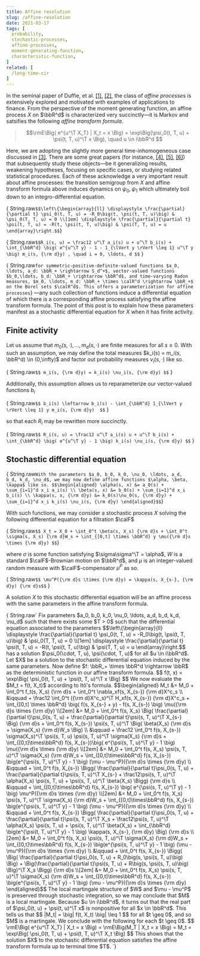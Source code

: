 ```yaml
---
title: Affine resolution
slug: /affine-resolution
date: 2021-03-17
tags: [
  probability,
  stochastic-processes,
  affine-processes,
  moment-generating-function,
  characteristic-function,
]
related: [
  /long-time-cir
]
---
```



In the seminal paper of Duffie, et al. [[1]](https://projecteuclid.org/journals/annals-of-applied-probability/volume-13/issue-3/Affine-processes-and-applications-in-finance/10.1214/aoap/1060202833.full), [[2]](https://web.stanford.edu/~duffie/affine.pdf), the class of *affine processes* is extensively explored and motivated with examples of applications to finance.
From the perspective of the moment generating function, an affine process $X$ on $\bbR^d$ is characterized very succinctly&mdash;it is Markov and satsifies the following *affine transform formula*.

> $$\rmE\Big( e^{u^\T X_T} | X_t = x \Big) = \exp\Big(\psi_0(t, T, u) + \psi(t, T, u)^\T x \Big), \quad u \in i\bbR^d $$

Here, we are adopting the slightly more general time-inhomogeneous case discussed in [[3]](https://www.sciencedirect.com/science/article/pii/S0304414904001838).
There are some great papers (for instance, [[4]](https://www.research-collection.ethz.ch/handle/20.500.11850/46416), [[5]](https://projecteuclid.org/journals/annals-of-applied-probability/volume-25/issue-2/Exponential-moments-of-affine-processes/10.1214/14-AAP1009.full), [[6]](https://arxiv.org/abs/1811.00122)) that subsequently study these objects&mdash;be it generalizing results, weakening hypotheses, focusing on specific cases, or studying related statistical procedures.
Each of these acknowledge a very important result about affine processes: the transition semigroup from $X$ and affine transform formula above induces dynamics on $\psi_0, \psi_1$ which ultimately boil down to an integro-differential equation.

<span>{ String.raw`$$\left\{\begin{array}{ll}
  \displaystyle \frac{\partial}{\partial t} \psi_0(t, T, u) = -R_0\big(t, \psi(t, T, u)\big) & \psi_0(T, T, u) = 0 \\[1em]
  \displaystyle \frac{\partial}{\partial t} \psi(t, T, u) = -R(t, \psi(t, T, u)\big) & \psi(T, T, u) = u 
\end{array}\right.$$`}</span>

<span>{ String.raw`$$R_i(s, u) = \frac12 u^\T a_i(s) u + u^\T b_i(s) + \int_{\bbR^d} \big( e^{u^\T y} - 1 - 1_{\lVert y \rVert \leq 1} u^\T y \big) m_i(s, {\rm d}y) , \quad i = 0, \ldots, d $$` }</span>

<span>{ String.raw`for symmetric-positive-definite-valued functions $a_0, \ldots, a_d: \bbR_+ \rightarrow S_d^+$, vector-valued functions $b_0,\ldots, b_d: \bbR_+ \rightarrow \bbR^d$, and time-varying Radon measures, $m_0, \ldots, m_d: \bbR_+ \times \calR^d \rightarrow \bbR_+$ on the Borel sets $\calR^d$. This offers a parameterization for affine processes`}</span>
&mdash;any such collection of functions induce a differential equation of which there is a corresponding affine process satisfying the affine transform formula.
The point of this post is to explain how these parameters manifest as a stochastic differential equation for $X$ when it has finite activity.

## Finite activity

Let us assume that $m_0(s, \cdot), \ldots, m_d(s, \cdot)$ are finite measures for all $s \geq 0$.
With such an assumption, we may define the total measures $k_i(s) = m_i(s, \bbR^d) \in (0,\infty)$ and factor out probability measures $\nu_i(s, \cdot)$ like so.

<span>{ String.raw`$$ m_i(s, {\rm d}y) = k_i(s) \nu_i(s, {\rm d}y) $$` }</span>

Additionally, this assumption allows us to reparameterize our vector-valued functions $b_i$

<span>{ String.raw`$$ b_i(s) \leftarrow b_i(s) - \int_{\bbR^d} 1_{\lVert y \rVert \leq 1} y m_i(s, {\rm d}y)  $$` }</span>

so that each $R_i$ may be rewritten more succinctly.

<span>{ String.raw`$$ R_i(s, u) = \frac12 u^\T a_i(s) u + u^\T b_i(s) + \int_{\bbR^d} \big( e^{u^\T y} - 1 \big) k_i(s) \nu_i(s, {\rm d}y) $$` }</span>

## Stochastic differential equation

<span>{ String.raw`
  With the parameters $a_0, b_0, k_0, \nu_0, \ldots, a_d, b_d, k_d, \nu_d$, we may now define affine functions $\alpha, \beta, \kappa$ like so.
  $$\begin{aligned}
    \alpha(s, x) &= a_0(s) + \sum_{i=1}^d x_i a_i(s) \\
    \beta(s, x) &= b_0(s) + \sum_{i=1}^d x_i b_i(s) \\
    \kappa(s, x, {\rm d}y) &= k_0(s)\nu_0(s, {\rm d}y) + \sum_{i=1}^d x_i k_i(s) \nu_i(s, {\rm d}y)
  \end{aligned}$$
`}</span>

With such functions, we may consider a stochastic process $X$ solving the following differential equation for a filtration $\calF$

<span>{ String.raw`$$ X_t = X_0 + \int_0^t \beta(s, X_s) {\rm d}s + \int_0^t \sigma(s, X_s) {\rm d}W_s + \int_{[0,t] \times \bbR^d} y \mu({\rm d}s \times {\rm d}y) $$`}</span>

where $\sigma$ is some function satisfying $\sigma\sigma^\T = \alpha$, $W$ is a standard $\calF$-Brownian motion on $\bbR^d$, and $\mu$ is an integer-valued random measure with $\calF$-compensator $\mu^P$ as so.

<span>{ String.raw`$$ \mu^P({\rm d}s \times {\rm d}y) = \kappa(s, X_{s-}, {\rm d}y) {\rm d}s$$` }</span>

A solution $X$ to this stochastic differential equation will be an affine process with the same parameters in the affine transform formula.

<Proof>
  <span>{ String.raw`
  Fix parameters $a_0, b_0, k_0, \nu_0, \ldots, a_d, b_d, k_d, \nu_d$ such that there exists some $T > 0$ such that the differential equation associated to the parameters
  $$\left\{\begin{array}{ll}
    \displaystyle \frac{\partial}{\partial t} \psi_0(t, T, u) = -R_0\big(t, \psi(t, T, u)\big) & \psi_0(T, T, u) = 0 \\[1em]
    \displaystyle \frac{\partial}{\partial t} \psi(t, T, u) = -R(t, \psi(t, T, u)\big) & \psi(T, T, u) = u 
    \end{array}\right.$$
  has a solution $\psi_0(\cdot, T, u), \psi(\cdot, T, u)$ for all $u \in i\bbR^d$.
  Let $X$ be a solution to the stochastic differential equation induced by the same parameters.
  Now define $f: \bbR_+ \times \bbR^d \rightarrow \bbR$ as the deterministic function in our affine transform formula.
  $$ f(t, x) = \exp\Big( \psi_0(t, T, u) + \psi(t, T, u)^\T x \Big) $$
  We now evaluate the $M_t = f(t, X_t)$ according to It&ocirc;'s formula.
  $$\begin{aligned}
    M_t &= M_0 + \int_0^t f_t(s, X_s) {\rm d}s + \int_0^t \nabla_xf(s, X_{s-}) {\rm d}X^c_s \\
        &\qquad + \frac12 \int_0^t ({\rm d}X^c_s)^\T H_xf(s, X_{s-}) {\rm d}X^c_s + \int_{[0,t] \times \bbR^d} \big( f(s, X_{s-} + y) - f(s, X_{s-}) \big) \mu({\rm d}s \times {\rm d}y) \\[2em]
        &= M_0 + \int_0^t f(s, X_s) \Big( \frac{\partial}{\partial t}\psi_0(s, T, u) + \frac{\partial}{\partial t}\psi(s, T, u)^\T X_{s-} \Big) {\rm d}s + \int_0^t f(s, X_{s-}) \psi(s, T, u)^\T \Big( \beta(X_s) {\rm d}s + \sigma(X_s) {\rm d}W_s \Big) \\
        &\qquad + \frac12 \int_0^t f(s, X_{s-}) \sigma(X_s)^\T \psi(s, T, u) \psi(s, T, u)^\T \sigma(X_s) {\rm d}s + \int_{[0,t]\times\bbR^d} f(s, X_{s-})\big( e^{\psi(s, T, u)^\T y} - 1 \big) \mu({\rm d}s \times {\rm d}y) \\[2em]
        &= M_0 + \int_0^t f(s, X_s) \psi(s, T, u)^\T \sigma(X_s) {\rm d}W_s + \int_{[0,t]\times\bbR^d} f(s, X_{s-}) \big(e^{\psi(s, T, u)^\T y} - 1 \big) (\mu - \mu^P)({\rm d}s \times {\rm d}y) \\
        &\qquad + \int_0^t f(s, X_{s-}) \Bigg( \frac{\partial}{\partial t}\psi_0(s, T, u) + \frac{\partial}{\partial t}\psi(s, T, u)^\T X_{s-} + \frac12\psi(s, T, u)^\T \alpha(X_s) \psi(s, T, u) + \psi(s, T, u)^\T \beta(X_s) \Bigg) {\rm d}s \\
        &\qquad + \int_{[0,t]\times\bbR^d} f(s, X_{s-}) \big( e^{\psi(s, T, u)^\T y} - 1 \big) \mu^P({\rm d}s \times {\rm d}y) \\[2em]
        &= M_0 + \int_0^t f(s, X_s) \psi(s, T, u)^\T \sigma(X_s) {\rm d}W_s + \int_{[0,t]\times\bbR^d} f(s, X_{s-}) \big(e^{\psi(s, T, u)^\T y} - 1 \big) (\mu - \mu^P)({\rm d}s \times {\rm d}y) \\
        &\qquad + \int_0^t f(s, X_{s-}) \Bigg( \frac{\partial}{\partial t}\psi_0(s, T, u) + \frac{\partial}{\partial t}\psi(s, T, u)^\T X_s + \frac12\psi(s, T, u)^\T \alpha(X_s) \psi(s, T, u) + \psi(s, T, u)^\T \beta(X_s) + \int_{\bbR^d} \big(e^{\psi(t, T, u)^\T y} - 1 \big) \kappa(s, X_{s-}, {\rm d}y) \Big) {\rm d}s \\[2em]
        &= M_0 + \int_0^t f(s, X_s) \psi(s, T, u)^\T \sigma(X_s) {\rm d}W_s + \int_{[0,t]\times\bbR^d} f(s, X_{s-}) \big(e^{\psi(s, T, u)^\T y} - 1 \big) (\mu - \mu^P)({\rm d}s \times {\rm d}y) \\
        &\qquad + \int_0^t f(s, X_{s-}) \Bigg( \Big( \frac{\partial}{\partial t}\psi_0(s, T, u) + R_0\big(s, \psi(s, T, u)\big) \Big) + \Big(\frac{\partial}{\partial t}\psi(s, T, u) + R\big(s, \psi(s, T, u)\big) \Big)^\T X_s \Bigg) {\rm d}s \\[2em]
        &= M_0 + \int_0^t f(s, X_s) \psi(s, T, u)^\T \sigma(X_s) {\rm d}W_s + \int_{[0,t]\times\bbR^d} f(s, X_{s-}) \big(e^{\psi(s, T, u)^\T y} - 1 \big) (\mu - \mu^P)({\rm d}s \times {\rm d}y)
  \end{aligned}$$
  The local martingale structure of $W$ and $\mu - \mu^P$ is preserved through stochastic integration, so we may conclude that $M$ is a local martingale.
  Because $u \in i\bbR^d$, it turns out that the real part of $\psi_0(t, u) + \psi(t, u)^\T x$ is nonpositive for all $x \in \bbR^d$.
  This tells us that
  $$ |M_t| = \big| f(t, X_t) \big| \leq 1 $$
  for all $t \geq 0$, and so $M$ is a martingale.
  We conclude with the following for each $t \geq 0$.
  $$ \rmE\Big( e^{u^\T X_T} | X_t = x \Big) = \rmE\Big(M_T | X_t = x \Big) = M_t = \exp\Big( \psi_0(t, T, u) + \psi(t, T, u)^\T X_t \Big) $$
  This shows that the solution $X$ to the stochastic differential equation satisfies the affine transform formula up to terminal time $T$.
  `}</span>
</Proof>
